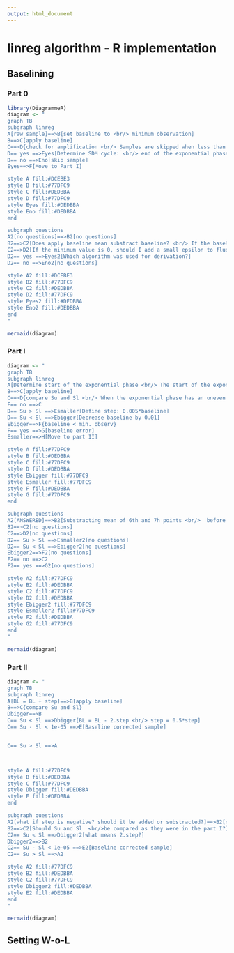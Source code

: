```yaml
---
output: html_document
---
```

# linreg algorithm - R implementation

## Baselining

### Part 0

```r
library(DiagrammeR)
diagram <- "
graph TB
subgraph linreg
A[raw sample]==>B[set baseline to <br/> minimum observation]
B==>C[apply baseline]
C==>D{check for amplification <br/> Samples are skipped when less than seven times <br/> increase in fluorescence values is observed}
D== yes ==>Eyes[Determine SDM cycle: <br/> end of the exponential phase]
D== no ==>Eno[skip sample]
Eyes==>F[Move to Part I]

style A fill:#DCEBE3
style B fill:#77DFC9
style C fill:#DEDBBA
style D fill:#77DFC9
style Eyes fill:#DEDBBA
style Eno fill:#DEDBBA
end

subgraph questions
A2[no questions]==>B2[no questions]
B2==>C2[Does apply baseline mean substract baseline? <br/> If the baseline is smaller than 0, should it be also substracted?]
C2==>D2[If the minimum value is 0, should I add a small epsilon to fluoescence values?]
D2== yes ==>Eyes2[Which algorithm was used for derivation?]
D2== no ==>Eno2[no questions]

style A2 fill:#DCEBE3
style B2 fill:#77DFC9
style C2 fill:#DEDBBA
style D2 fill:#77DFC9
style Eyes2 fill:#DEDBBA
style Eno2 fill:#DEDBBA
end
"

mermaid(diagram)
```

### Part I

```r

diagram <- "
graph TB
subgraph linreg
A[Determine start of the exponential phase <br/> The start of the exponential phase is defined by a jump: <br/> when fluorescence in cycle C+1 - counting from plateau - is less than <br/>the fluorescence in cycle C then the exponential phase starts at cycle c.]==>B[set baseline too high: <br/> baseline is the average of the 6th and the 7th point <br/> below the plateau phase]
B==>C[apply baseline]
C==>D{compare Su and Sl <br/> When the exponential phase has an uneven number of points, <br/> the middle point is in the top as well as the bottom part}
F== no ==>C
D== Su > Sl ==>Esmaller[Define step: 0.005*baseline]
D== Su < Sl ==>Ebigger[Decrease baseline by 0.01]
Ebigger==>F{baseline < min. observ}
F== yes ==>G[baseline error]
Esmaller==>H[Move to part II]

style A fill:#77DFC9
style B fill:#DEDBBA
style C fill:#77DFC9
style D fill:#DEDBBA
style Ebigger fill:#77DFC9
style Esmaller fill:#77DFC9
style F fill:#DEDBBA
style G fill:#77DFC9
end

subgraph questions
A2[ANSWERED]==>B2[Substracting mean of 6th and 7h points <br/>  before plateau will make a lot of data negative.]
B2==>C2[no questions]
C2==>D2[no questions]
D2== Su > Sl ==>Esmaller2[no questions]
D2== Su < Sl ==>Ebigger2[no questions]
Ebigger2==>F2[no questions]
F2== no ==>C2
F2== yes ==>G2[no questions]

style A2 fill:#77DFC9
style B2 fill:#DEDBBA
style C2 fill:#77DFC9
style D2 fill:#DEDBBA
style Ebigger2 fill:#77DFC9
style Esmaller2 fill:#77DFC9
style F2 fill:#DEDBBA
style G2 fill:#77DFC9
end
"

mermaid(diagram)
```



### Part II

```r

diagram <- "
graph TB
subgraph linreg
A[BL = BL + step]==>B[apply baseline]
B==>C{compare Su and Sl}
Dbigger==>B
C== Su < Sl ==>Dbigger[BL = BL - 2.step <br/> step = 0.5*step]
C== Su - Sl < 1e-05 ==>E[Baseline corrected sample]


C== Su > Sl ==>A



style A fill:#77DFC9
style B fill:#DEDBBA
style C fill:#77DFC9
style Dbigger fill:#DEDBBA
style E fill:#DEDBBA
end

subgraph questions
A2[what if step is negative? should it be added or substracted?]==>B2[no questions]
B2==>C2[Should Su and Sl  <br/>be compared as they were in the part I?]
C2== Su < Sl ==>Dbigger2[what means 2.step?]
Dbigger2==>B2
C2== Su - Sl < 1e-05 ==>E2[Baseline corrected sample]
C2== Su > Sl ==>A2

style A2 fill:#77DFC9
style B2 fill:#DEDBBA
style C2 fill:#77DFC9
style Dbigger2 fill:#DEDBBA
style E2 fill:#DEDBBA
end
"

mermaid(diagram)
```



## Setting W-o-L